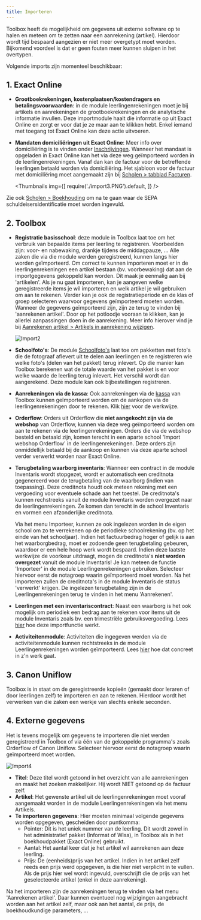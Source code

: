 ```yaml
---
title: Importeren
---
```

Toolbox heeft de mogelijkheid om gegevens uit externe software op te halen en meteen om te zetten naar een aanrekening (artikel). Hierdoor wordt tijd bespaard aangezien er niet meer overgetypt moet worden. Bijkomend voordeel is dat er geen fouten meer kunnen sluipen in het overtypen.

Volgende imports zijn momenteel beschikbaar:

## 1. Exact Online
- **Grootboekrekeningen, kostenplaatsen/kostendragers en betalingsvoorwaarden**: in de module leerlingenrekeningen moet je bij artikels en aanrekeningen de grootboekrekeningen en de analytische informatie invullen. Deze importmodule haalt die informatie op uit Exact Online en zorgt er voor dat je ze maar aan te klikken hebt. Enkel iemand met toegang tot Exact Online kan deze actie uitvoeren.
 
- **Mandaten domiciliëringen uit Exact Online**: Meer info over domiciliëring is te vinden onder [Inschrijvingen](/leerlingenrekeningen/Inschrijvingen/#domiciliëring). Wanneer het mandaat is opgeladen in Exact Online kan het via deze weg geïmporteerd worden in de leerlingenrekeningen. Vanaf dan kan de factuur voor de betreffende leerlingen betaald worden via domiciliëring. Het sjabloon voor de factuur met domiciliëring moet aangemaakt zijn bij [Scholen > tabblad Facturen](/leerlingenrekeningen/Scholen/#2-facturen). 

   <Thumbnails img={[
      require('./import3.PNG').default, 
   ]} />

 Zie ook [Scholen > Boekhouding](/leerlingenrekeningen/Scholen/#4boekhouding) om na te gaan waar de SEPA schuldeisersidentificatie moet worden ingevuld.

## 2. Toolbox

- **Registratie basisschool**: deze module in Toolbox laat toe om het verbruik van bepaalde items per leerling te registreren. Voorbeelden zijn: voor- en nabewaking, drankje tijdens de middagpauze, ... Alle zaken die via die module werden geregistreerd, kunnen langs hier worden geïmporteerd. Om correct te kunnen importeren moet er in de leerlingenrekeningen een artikel bestaan (bv. voorbewaking) dat aan de importgegevens gekoppeld kan worden. Dit maak je eenmalig aan bij 'artikelen'. Als je nu gaat importeren, kan je aangeven welke geregistreerde items je wil importeren en welk artikel je wil gebruiken om aan te rekenen. Verder kan je ook de registratieperiode en de klas of groep selecteren waarvoor gegevens geïmporteerd moeten worden.
Wanneer de gegevens geïmporteerd zijn, zijn ze terug te vinden bij 'aanrekenen artikel'. Door op het potloodje vooraan te klikken, kan je allerlei aanpassingen doen in de aanrekening. Meer info hierover vind je bij [Aanrekenen artikel > Artikels in aanrekening wijzigen](/leerlingenrekeningen/Aanrekenen/#1-artikel-wijzigen-per-leerling).

   ![Import2](./import2.jpg)
 
- **Schoolfoto's**: De module [Schoolfoto's](/schoolfotos) laat toe om pakketten met foto's die de fotograaf aflevert uit te delen aan leerlingen en te registreren wie welke foto's (delen van het pakket) terug inlevert. Op die manier kan Toolbox berekenen wat de totale waarde van het pakket is en voor welke waarde de leerling terug inlevert. Het verschil wordt dan aangerekend. Deze module kan ook bijbestellingen registreren.

- **Aanrekeningen via de kassa**: Ook aanrekeningen via de [kassa](/kassa) van Toolbox kunnen geïmporteerd worden om de aankopen via de leerlingenrekeningen door te rekenen. Klik [hier](/kassa/gebruik_verwerking/bedienen/#c-aanrekeningen-importeren-op-de-schoolrekening) voor de werkwijze. 

- **Orderflow**: Orders uit Orderflow die **niet aangekocht zijn via de webshop** van Orderflow, kunnen via deze weg geïmporteerd worden om aan te rekenen via de leerlingenrekeningen. Orders die via de webshop besteld en betaald zijn, komen terecht in een aparte school 'Import webshop Orderflow' in de leerlingenrekeningen. Deze orders zijn onmiddellijk betaald bij de aankoop en kunnen via deze aparte school verder verwerkt worden naar Exact Online. 

- **Terugbetaling waarborg inventaris**: Wanneer een contract in de module Inventaris wordt stopgezet, wordt er automatisch een creditnota gegenereerd voor de terugbetaling van de waarborg (indien van toepassing). Deze creditnota houdt ook meteen rekening met een vergoeding voor eventuele schade aan het toestel. De creditnota's kunnen rechstreeks vanuit de module Inventaris worden overgezet naar de leerlingenrekeningen. Ze komen dan terecht in de school Inventaris en vormen een afzonderlijke creditnota. 

  Via het menu Importeer, kunnen ze ook ingelezen worden in de eigen school om zo te verrekenen op de periodieke schoolrekening (bv. op het einde van het schooljaar). Indien het factuurbedrag hoger of gelijk is aan het waarborgbedrag, moet er zodoende geen terugbetaling gebeuren, waardoor er een hele hoop werk wordt bespaard. Indien deze laatste werkwijze de voorkeur uitdraagt, mogen de creditnota's **niet worden overgezet** vanuit de module Inventaris! Je kan meteen de functie 'Importeer' in de module Leerlingenrekeningen gebruiken. Selecteer hiervoor eerst de notagroep waarin geïmporteerd moet worden. Na het importeren zullen de creditnota's in de module Inventaris de status 'verwerkt' krijgen. De ingelezen terugbetaling zijn in de Leerlingenrekeningen terug te vinden in het menu 'Aanrekenen'. 
 
- **Leerlingen met een inventariscontract**: Naast een waarborg is het ook mogelijk om periodiek een bedrag aan te rekenen voor items uit de module Inventaris zoals bv. een trimestriële gebruiksvergoeding. Lees [hier](/inventaris/toestel_toewijzen/#d-periodieke-gebruiksvergoedinghuur-aanrekenen) hoe deze importfunctie werkt. 

- **Activiteitenmodule**: Activiteiten die ingegeven werden via de activiteitenmodule kunnen rechtstreeks in de module Leerlingenrekeningen worden geïmporteerd. Lees [hier](/verwerking_leerlingenrekeningen) hoe dat concreet in z'n werk gaat. 

## 3. Canon Uniflow

Toolbox is in staat om de geregistreerde kopieën (gemaakt door leraren of door leerlingen zelf) te importeren en aan te rekenen. Hierdoor wordt het verwerken van die zaken een werkje van slechts enkele seconden.

## 4. Externe gegevens

Het is tevens mogelijk om gegevens te importeren die niet werden geregistreerd in Toolbox of via één van de gekoppelde programma's zoals Orderflow of Canon Uniflow. Selecteer hiervoor eerst de notagroep waarin geïmporteerd moet worden. 

![Import4](./import4.png)

- **Titel**: Deze titel wordt getoond in het overzicht van alle aanrekeningen en maakt het zoeken makkelijker. Hij wordt NIET getoond op de factuur zelf.
- **Artikel**: Het gewenste artikel uit de leerlingenrekeningen moet vooraf aangemaakt worden in de module Leerlingenrekeningen via het menu Artikels.
- **Te importeren gegevens**: Hier moeten minimaal volgende gegevens worden opgegeven, gescheiden door puntkomma:
   - Pointer: Dit is het uniek nummer van de leerling. Dit wordt zowel in het administratief pakket (Informat of Wisa), in Toolbox als in het boekhoudpakket (Exact Online) gebruikt. 
   - Aantal: Het aantal keer dat je het artikel wil aanrekenen aan deze leerling.
   - Prijs: De (eenheids)prijs van het artikel. Indien in het artikel zelf reeds een prijs werd opgegeven, is die hier niet verplicht in te vullen. Als de prijs hier wel wordt ingevuld, overschrijft die de prijs van het geselecteerde artikel (enkel in deze aanrekening). 

Na het importeren zijn de aanrekeningen terug te vinden via het menu 'Aanrekenen artikel'. Daar kunnen eventueel nog wijzigingen aangebracht worden aan het artikel zelf, maar ook aan het aantal, de prijs, de boekhoudkundige parameters, ...